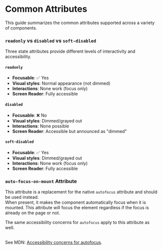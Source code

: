 # Common Attributes

This guide summarizes the common attributes supported across a variety of
components.

### `readonly` vs `disabled` vs `soft-disabled`

Three state attributes provide different levels of interactivity and accessibility.

#### `readonly`
- **Focusable**: ✅ Yes
- **Visual styles**: Normal appearance (not dimmed)
- **Interactions**: None work (focus only)
- **Screen Reader**: Fully accessible

#### `disabled`
- **Focusable**: ❌ No
- **Visual styles**: Dimmed/grayed out
- **Interactions**: None possible
- **Screen Reader**: Accessible but announced as "dimmed"

#### `soft-disabled`
- **Focusable**: ✅ Yes
- **Visual styles**: Dimmed/grayed out
- **Interactions**: None work (focus only)
- **Screen Reader**: Fully accessible

### `auto-focus-on-mount` Attribute

This attribute is a replacement for the native `autofocus` attribute and should
be used instead.<br/> When present, it makes the component automatically focus
when it is mounted. This attribute will focus the element regardless if the
focus is already on the page or not.

The same accessibility concerns for `autofocus` apply to this attribute as well.

<br /> See MDN: [Accessibility concerns for
autofocus](https://developer.mozilla.org/en-US/docs/Web/HTML/Reference/Global_attributes/autofocus#accessibility_concerns).
